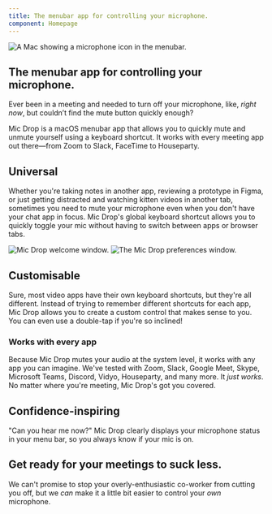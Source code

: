 ```yaml
---
title: The menubar app for controlling your microphone.
component: Homepage
---
```




<Panel gridTablet="1fr 1fr" gridWide="auto 48rem">

<div css={css`margin-left: -450px;`}>
    <Image alt="A Mac showing a microphone icon in the menubar." src="images/kittenzoom-5.png" />
</div>

<TextBlock>

## The menubar app for controlling your microphone.

Ever been in a meeting and needed to turn off your microphone, like, _right now_, but couldn’t find the mute button quickly enough?

Mic Drop is a macOS menubar app that allows you to quickly mute and unmute yourself using a keyboard shortcut. It works with every meeting app out there—from Zoom to Slack, FaceTime to Houseparty.

</TextBlock>

</Panel>





<Panel gridTablet="1fr 1fr" gridWide="48rem auto">

<TextBlock>

## Universal

Whether you're taking notes in another app, reviewing a prototype in Figma, or just getting distracted and watching kitten videos in another tab, sometimes you need to mute your microphone even when you don't have your chat app in focus. Mic Drop's global keyboard shortcut allows you to quickly toggle your mic without having to switch between apps or browser tabs.

</TextBlock>

<Image alt="Mic Drop welcome window." src="images/universal.png" />

</Panel>






<Panel gridTablet="1fr 1fr" gridWide="48rem auto">

<Image alt="The Mic Drop preferences window." src="images/customisable.png" />

<TextBlock>

## Customisable

Sure, most video apps have their own keyboard shortcuts, but they're all different. Instead of trying to remember different shortcuts for each app, Mic Drop allows you to create a custom control that makes sense to you. You can even use a double-tap if you're so inclined!

</TextBlock>

</Panel>





<Panel gridTablet="1fr 48rem 1fr" background="src/images/app-logos.png" >

<Spacer />

<TextBlock>

### Works with every app

Because Mic Drop mutes your audio at the system level, it works with any app you can imagine. We've tested with Zoom, Slack, Google Meet, Skype, Microsoft Teams, Discord, Vidyo, Houseparty, and many more. It *just works*. No matter where you're meeting, Mic Drop's got you covered.

</TextBlock>

<Spacer />

</Panel>






<Panel gridTablet="1fr 1fr" gridWide="48rem auto">

<div css={css`display: flex; justify-content: center;`}>
    <AnimatedGIF src="images/on-off-menubar.gif" alt="Menubar icon toggling on and off." />
</div>

<TextBlock>

## Confidence-inspiring

"Can you hear me now?" Mic Drop clearly displays your microphone status in your menu bar, so you always know if your mic is on.

</TextBlock>

</Panel>





<Panel gridTablet="1fr 48rem 1fr">

<Spacer />

<TextBlock>

## Get ready for your meetings to suck less.

We can't promise to stop your overly-enthusiastic co-worker from cutting you off, but we _can_ make it a little bit easier to control your _own_ microphone.

<CTAButtons source="Footer" />

</TextBlock>

<Spacer />

</Panel>

<!--
<Panel fullwidth dark background="src/images/david-klein--94oJK3PDQw-unsplash.jpg" negativeMargins />

<Panel gridTablet="1fr 1fr" gridWide="44rem auto 44rem">

<Argument title="No awkwardness" top end>
Is this thing on? Can you hear me now? A clear indicator means you’ll never ask yourself “Is my mic on?” anymore. You’ll always know.
</Argument>

<Argument title="No clickety-clacking.">
Ever been in a meeting listening to the dulcet tones of someone’s keyboard tapping away… only to realise that it’s you? No more!
</Argument>


<Argument title="No Captain Crunching.">
Forgot your breakfast? No worries! Crunch your Happy Os to your heart’s content, without driving your co-workers bananas.
</Argument>

</Panel>

<Panel fullwidth dark background="src/images/etienne-girardet-chp1ITgplkA-unsplash.jpg" negativeMargins>

</Panel>

<Panel gridTablet="1fr 1fr" gridWide="48rem auto 48rem">

<Argument title="No spying." top end>
There are probably already more than enough machines in your house spying on you. We don’t ever listen in. (Check our privacy policy!)
</Argument>
-->


